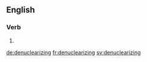 
==English==

===Verb===
{{head|en}}

# {{present participle of|denuclearize}}

[[de:denuclearizing]]
[[fr:denuclearizing]]
[[sv:denuclearizing]]